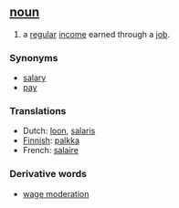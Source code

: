 ==[[noun]]==

#a [[regular]] [[income]] earned through a [[job]].

===Synonyms===
*[[salary]]
*[[pay]]

===Translations===

*Dutch: [[loon]], [[salaris]]
*[[Finnish]]: [[palkka]]
*French: [[salaire]]

===Derivative words===

*[[wage moderation]]